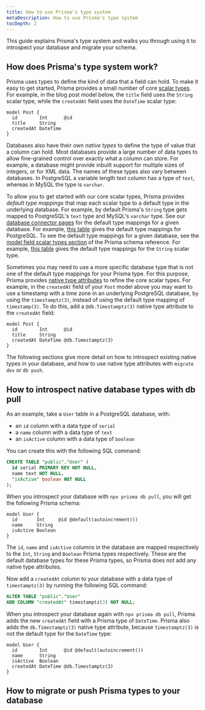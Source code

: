 ```yaml
---
title: How to use Prisma's type system
metaDescription: How to use Prisma's type system
tocDepth: 2
---
```


<TopBlock>

This guide explains Prisma's type system and walks you through using it to introspect your database and migrate your schema.

</TopBlock>

## How does Prisma's type system work?

Prisma uses types to define the kind of data that a field can hold. To make it easy to get started, Prisma provides a small number of core [scalar types](/reference/api-reference/prisma-schema-reference#model-field-scalar-types). For example, in the blog post model below, the `title` field uses the `String` scalar type, while the `createdAt` field uses the `DateTime` scalar type:

```prisma file=schema.prisma
model Post {
  id        Int      @id
  title     String
  createdAt DateTime
}
```

Databases also have their own _native types_ to define the type of value that a column can hold. Most databases provide a large number of data types to allow fine-grained control over exactly what a column can store. For example, a database might provide inbuilt support for multiple sizes of integers, or for XML data. The names of these types also vary between databases. In PostgreSQL a variable length text column has a type of `text`, whereas in MySQL the type is `varchar`.

To allow you to get started with our core scalar types, Prisma provides _default type mappings_ that map each scalar type to a default type in the underlying database. For example, by default Prisma's `String` type gets mapped to PostgreSQL's `text` type and MySQL's `varchar` type. See our [database connector pages](/concepts/database-connectors) for the default type mappings for a given database. For example, [this table](/concepts/database-connectors/postgresql#prisma-migrate) gives the default type mappings for PostgreSQL. To see the default type mappings for a given database, see the [model field scalar types section]() of the Prisma schema reference. For example, [this table](/reference/api-reference/prisma-schema-reference#model-field-scalar-types) gives the default type mappings for the `String` scalar type.

Sometimes you may need to use a more specific database type that is not one of the default type mappings for your Prisma type. For this purpose, Prisma provides [native type attributes](/concepts/components/prisma-schema/data-model#native-types-mapping) to refine the core scalar types. For example, in the `createdAt` field of your `Post` model above you may want to use a timestamp with a time zone in an underlying PostgreSQL database, by using the `timestamptz(3)`, instead of using the default type mapping of `timestamp(3)`. To do this, add a `@db.Timestamptz(3)` native type attribute to the `createdAt` field:

```prisma file=schema.prisma
model Post {
  id        Int      @id
  title     String
  createdAt DateTime @db.Timestamptz(3)
}
```

The following sections give more detail on how to introspect existing native types in your database, and how to use native type attributes with `migrate dev` or `db push`.

## How to introspect native database types with <inlineCode>db pull</inlineCode>

As an example, take a `User` table in a PostgreSQL database, with:

- an `id` column with a data type of `serial`
- a `name` column with a data type of `text`
- an `isActive` column with a data type of `boolean`

You can create this with the following SQL command:

```sql
CREATE TABLE "public"."User" (
  id serial PRIMARY KEY NOT NULL,
  name text NOT NULL,
  "isActive" boolean NOT NULL
);
```

When you introspect your database with `npx prisma db pull`, you will get the following Prisma schema:

```prisma file=schema.prisma
model User {
  id       Int     @id @default(autoincrement())
  name     String
  isActive Boolean
}
```

The `id`, `name` and `isActive` columns in the database are mapped respectively to the `Int`, `String` and `Boolean` Prisma types respectively. These are the default database types for these Prisma types, so Prisma does not add any native type attributes.

Now add a `createdAt` column to your database with a data type of `timestamptz(3)` by running the following SQL command:

```sql
ALTER TABLE "public"."User"
ADD COLUMN "createdAt" timestamptz(3) NOT NULL;
```

When you introspect your database again with `npx prisma db pull`, Prisma adds the new `createdAt` field with a Prisma type of `DateTime`. Prisma also adds the `db.Timestamptz(3)` native type attribute, because `timestamptz(3)` is not the default type for the `DateTime` type:

```prisma file=schema.prisma highlight=5;add
model User {
  id        Int      @id @default(autoincrement())
  name      String
  isActive  Boolean
  createdAt DateTime @db.Timestamptz(3)
}
```

## How to migrate or push Prisma types to your database
